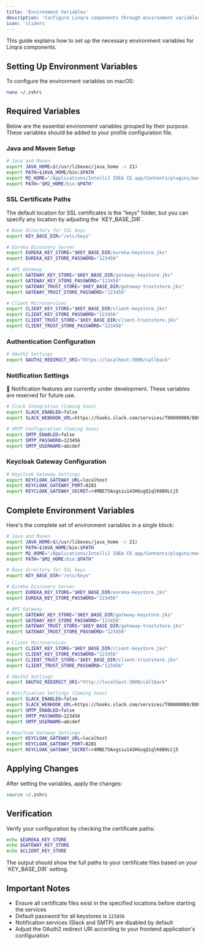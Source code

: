 ```yaml
---
title: 'Environment Variables'
description: 'Configure Linqra components through environment variables'
icon: 'sliders'
---
```


This guide explains how to set up the necessary environment variables for Linqra components.

## Setting Up Environment Variables

To configure the environment variables on macOS:

```bash
nano ~/.zshrc
```

## Required Variables

Below are the essential environment variables grouped by their purpose. These variables should be added to your profile configuration file.

### Java and Maven Setup
```bash
# Java and Maven
export JAVA_HOME=$(/usr/libexec/java_home -v 21)
export PATH=$JAVA_HOME/bin:$PATH
export M2_HOME="/Applications/IntelliJ IDEA CE.app/Contents/plugins/maven/lib/maven3"
export PATH="$M2_HOME/bin:$PATH"
```

### SSL Certificate Paths

<Note>
  The default location for SSL certificates is the "keys" folder, but you can specify any location by adjusting the `KEY_BASE_DIR`.
</Note>

```bash
# Base directory for SSL keys
export KEY_BASE_DIR="/etc/keys"

# Eureka Discovery Server
export EUREKA_KEY_STORE="$KEY_BASE_DIR/eureka-keystore.jks"
export EUREKA_KEY_STORE_PASSWORD="123456"

# API Gateway
export GATEWAY_KEY_STORE="$KEY_BASE_DIR/gateway-keystore.jks"
export GATEWAY_KEY_STORE_PASSWORD="123456"
export GATEWAY_TRUST_STORE="$KEY_BASE_DIR/gateway-truststore.jks"
export GATEWAY_TRUST_STORE_PASSWORD="123456"

# Client Microservices
export CLIENT_KEY_STORE="$KEY_BASE_DIR/client-keystore.jks"
export CLIENT_KEY_STORE_PASSWORD="123456"
export CLIENT_TRUST_STORE="$KEY_BASE_DIR/client-truststore.jks"
export CLIENT_TRUST_STORE_PASSWORD="123456"
```

### Authentication Configuration
```bash
# OAuth2 Settings
export OAUTH2_REDIRECT_URI="https://localhost:3000/callback"
```

### Notification Settings

<Note>
  🚧 Notification features are currently under development. These variables are reserved for future use.
</Note>

```bash
# Slack Integration (Coming Soon)
export SLACK_ENABLED=false
export SLACK_WEBHOOK_URL=https://hooks.slack.com/services/T00000000/B00000000/XXXXXXXXXXXXXXXXXXXXXXXX

# SMTP Configuration (Coming Soon)
export SMTP_ENABLED=false
export SMTP_PASSWORD=123456
export SMTP_USERNAME=abcdef
```

### Keycloak Gateway Configuration
```bash
# Keycloak Gateway Settings
export KEYCLOAK_GATEWAY_URL=localhost
export KEYCLOAK_GATEWAY_PORT=8281
export KEYCLOAK_GATEWAY_SECRET=r4MBE75Axgsiu143HGvgQ1qlK6B9LCj5
```

## Complete Environment Variables

Here's the complete set of environment variables in a single block:

```bash
# Java and Maven
export JAVA_HOME=$(/usr/libexec/java_home -v 21)
export PATH=$JAVA_HOME/bin:$PATH
export M2_HOME="/Applications/IntelliJ IDEA CE.app/Contents/plugins/maven/lib/maven3"
export PATH="$M2_HOME/bin:$PATH"

# Base directory for SSL keys
export KEY_BASE_DIR="/etc/keys"

# Eureka Discovery Server
export EUREKA_KEY_STORE="$KEY_BASE_DIR/eureka-keystore.jks"
export EUREKA_KEY_STORE_PASSWORD="123456"

# API Gateway
export GATEWAY_KEY_STORE="$KEY_BASE_DIR/gateway-keystore.jks"
export GATEWAY_KEY_STORE_PASSWORD="123456"
export GATEWAY_TRUST_STORE="$KEY_BASE_DIR/gateway-truststore.jks"
export GATEWAY_TRUST_STORE_PASSWORD="123456"

# Client Microservices
export CLIENT_KEY_STORE="$KEY_BASE_DIR/client-keystore.jks"
export CLIENT_KEY_STORE_PASSWORD="123456"
export CLIENT_TRUST_STORE="$KEY_BASE_DIR/client-truststore.jks"
export CLIENT_TRUST_STORE_PASSWORD="123456"

# OAuth2 Settings
export OAUTH2_REDIRECT_URI="http://localhost:3000/callback"

# Notification Settings (Coming Soon)
export SLACK_ENABLED=false
export SLACK_WEBHOOK_URL=https://hooks.slack.com/services/T00000000/B00000000/XXXXXXXXXXXXXXXXXXXXXXXX
export SMTP_ENABLED=false
export SMTP_PASSWORD=123456
export SMTP_USERNAME=abcdef

# Keycloak Gateway Settings
export KEYCLOAK_GATEWAY_URL=localhost
export KEYCLOAK_GATEWAY_PORT=8281
export KEYCLOAK_GATEWAY_SECRET=r4MBE75Axgsiu143HGvgQ1qlK6B9LCj5
```

## Applying Changes

After setting the variables, apply the changes:

```bash
source ~/.zshrc
```

## Verification

Verify your configuration by checking the certificate paths:

```bash
echo $EUREKA_KEY_STORE
echo $GATEWAY_KEY_STORE
echo $CLIENT_KEY_STORE
```

<Note>
  The output should show the full paths to your certificate files based on your `KEY_BASE_DIR` setting.
</Note>

## Important Notes

- Ensure all certificate files exist in the specified locations before starting the services
- Default password for all keystores is `123456`
- Notification services (Slack and SMTP) are disabled by default
- Adjust the OAuth2 redirect URI according to your frontend application's configuration
